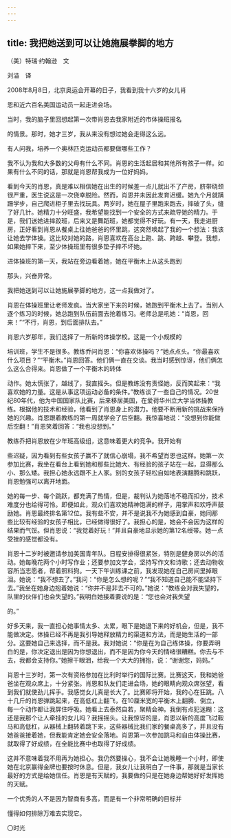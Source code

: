 ```yaml
---
---
---
```

title: 我把她送到可以让她施展拳脚的地方
---



（美）特瑞·约翰逊　文

刘溢　译

2008年8月8日，北京奥运会开幕的日子，我看到我十六岁的女儿肖

恩和近六百名美国运动员一起走进会场。

当时，我的脑子里回想起第一次带肖恩去我家附近的市体操班报名

的情景。那时，她才三岁，我从来没有想过她会走得这么远。

有人问我，培养一个奥林匹克运动员都要做哪些工作？

我不认为我和大多数的父母有什么不同。肖恩的生活起居和其他所有孩子一样。如果有什么不同的话，那就是肖恩帮我成为一位好妈妈。

看到今天的肖恩，真是难以相信她在出生的时候差一点儿就出不了产房，脐带绕颈很严重，医生说这是一次侥幸脱险。然而，肖恩并未因此发育迟缓。她九个月就蹒跚学步，自己爬进柜子里去找玩具。两岁时，她在屋子里跑来跑去，摔破了头，缝了好几针。她精力十分旺盛，我希望能找到一个安全的方式来疏导她的精力。于是，我们送她进摔跤班，后来又是舞蹈班，她都觉得不好玩。有一天，我走进厨房，正好看到肖恩从餐桌上往她爸爸的怀里跳，这突然唤起了我的一个想法：我该让她去学体操。这比较对她的路，肖恩喜欢在高台上跑、跳、跨越、攀登。我想，如果她摔下来，至少体操班里有很多垫子摔不坏她。

进体操班的第一天，我站在旁边看着她，她在平衡木上从这头跑到

那头，兴奋异常。

我把她送到可以让她施展拳脚的地方，这一点我做对了。

肖恩在体操班里让老师发疯。当大家坐下来的时候，她跑到平衡木上去了。当别人逐个练习的时候，她总跑到队伍前面去抢着练习。老师总是吼她：“肖恩，回来！”“不行，肖恩，到后面排队去。”

肖恩六岁那年，我们选择了一所新的体操学校。这是一个小规模的

培训班，学生不是很多。教练乔问肖恩：“你喜欢体操吗？”她点点头。“你最喜欢什么项目？”“平衡木。”肖恩回答。他们俩一直在交谈。我当时感到惊讶，他们俩怎么这么合得来。肖恩做了一个平衡木的转体

动作。她太慌张了，越线了，我直摇头。但是教练没有责怪她，反而笑起来：“我喜欢她的力量。这是从事这项运动必备的条件。”教练谈了一些自己的情况。20世纪80年代，他为中国国家队比赛，后来移居美国，在爱荷华州立大学当体操教练。根据他的技术和经验，他看到了肖恩身上的潜力。他要不断用新的挑战来保持她的兴趣。肖恩跟着教练的第一周就学会了后空翻。我惊喜地说：“没想到你能做后空翻！”肖恩笑着回答：“我也没想到。”

教练乔把肖恩放在少年班高级组，这意味着更大的竞争。我开始有

些迟疑，因为看到有些女孩子赢不了就信心崩塌，我不希望肖恩也这样。她第一次参加比赛，我坐在看台上看到她和那些比她大、有经验的孩子站在一起，显得那么小、那么矮。我担心她永远跟不上人家。别的女孩子轻松自如地表演翻腾和跳跃，肖恩勉强可以离开地面。

她的每一步、每个跳跃，都充满了热情，但是，裁判认为她落地不稳而扣分，技术难度分也给得可怜。即便如此，观众们喜欢她精神饱满的样子，用掌声和欢呼声鼓励她。肖恩最终排名第12位。我有些不安，并不是说我不为她感到自豪，她同那些比较有经验的女孩子相比，已经做得很好了。我担心的是，她会不会因为这样的结果而气馁。但肖恩说：“我觉着好玩！”并且自豪地显示她的第12名绶带。她一点受挫的感觉都没有。

肖恩十二岁时被邀请参加美国青年队。日程安排得很紧张，特别是健身房以外的活动。她每晚花两个小时写作业；还要参加文学会，坚持写作文和诗歌；还去动物收容所当志愿者，帮着照料狗。一天下午训练课之前，我发现她在自己房间里掉眼泪。她说：“我不想去了。”我问：“你是怎么想的呢？”“我不知道自己能不能坚持下去。”我坐在她身边抱着她说：“你并不是非去不可的。”她说：“教练会对我失望的，队里的伙伴们也会失望的。”我明白她接着要说的是：“您也会对我失望

的。”

好多天来，我一直担心她事情太多、太累，眼下是她退下来的好机会，但是，我不能做决定。体操已经不再是我引导她释放精力的渠道和方法，而是她生活的一部分。这要她自己来选择，而不是我。我对她说：“你是在为自己练体操，你要弄明白的是，你决定退出是因为你想退出，而不是因为你今天的情绪很糟糕。你去与不去，我都会支持你。”她擦干眼泪，给我一个大大的拥抱，说：“谢谢您，妈妈。”

肖恩十三岁时，第一次有资格参加在比利时举行的国际比赛。比赛这天，我和她爸爸坐在观众席上，十分紧张。肖恩和队友们走进会场，她的眼睛向观众席张望，看到我们就使劲儿挥手。我感觉女儿真是长大了。比赛即将开始，我的心在狂跳。八十几斤的肖恩弹跳起来，在高低杠上翻飞，在10厘米宽的平衡木上翻腾、倒立，每一个动作都让我屏住呼吸。她看上去泰然自若，聚精会神。我倒有点犯迷糊：这还是我那个让人牵挂的女儿吗？我摇摇头。让我惊讶的是，肖恩以新的高度飞过鞍马和高低杠，从器械上翻转着跳下来，这些器械比我们家的餐桌高多了，并且没有她爸爸接着她，但我能肯定她会安全落地。肖恩第一次参加跳马和自由体操比赛，就取得了好成绩，在全能比赛中也取得了好成绩。

这并不意味着我不用再为她担心。我仍然要操心，我不会让她晚睡一个小时，即使她在北京赢得金牌也要按时休息。但是，我女儿让我明白了一件事，那就是当家长最好的方式是给她信任。肖恩是有天赋的，我要做的只是在她身边帮她好好发挥她的天赋。

一个优秀的人不是因为智商有多高，而是有一个非常明确的目标并

懂得如何排除万难去实现它。

〇时光
